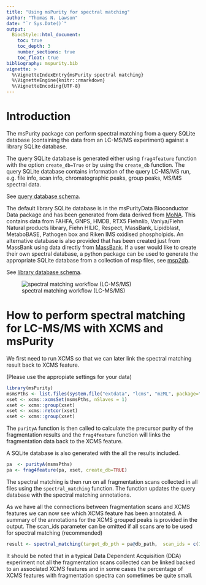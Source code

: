 ```yaml
---
title: "Using msPurity for spectral matching"
author: "Thomas N. Lawson"
date: "`r Sys.Date()`"
output: 
  BiocStyle::html_document:
    toc: true
    toc_depth: 3  
    number_sections: true  
    toc_float: true
bibliography: mspurity.bib
vignette: >
  %\VignetteIndexEntry{msPurity spectral matching}
  %\VignetteEngine{knitr::rmarkdown}
  %\VignetteEncoding{UTF-8}
---
```


# Introduction

The msPurity package can perform spectral matching from a query SQLite database (containing the data from an LC-MS/MS experiment) against a library SQLite database.

The query SQLite database is generated either using `frag4feature` function with the option `create_db=True` or by using the `create_db` function. The query SQLite database contains information of the query LC-MS/MS run, e.g. file info, scan info, chromatographic peaks, group peaks, MS/MS spectral data. 

See [query database schema](query_sqlite_schema.html).


The default library SQLite database is in the msPurityData Bioconductor Data package and has been generated from data derived from [MoNA](http://mona.fiehnlab.ucdavis.edu/downloads). This contains data from FAHFA, GNPS, HMDB, RTX5 Fiehnlib, Vaniya/Fiehn Natural products library, Fiehn HILIC, Respect, MassBank, Lipidblast, MetaboBASE, Pathogen box and Riken IMS oxidised phospholpids. An alternative database is also provided that has been created just from MassBank using data directly from [MassBank](https://github.com/MassBank/MassBank-data). If a user would like to create their own spectral database, a python package can be used to generate the appropriate SQLite database from a collection of msp files, see [msp2db](https://msp2db.readthedocs.io/en/latest/).

See [library database schema](library_sqlite_schema.html).

![spectral matching workflow (LC-MS/MS)](spectral-matching-workflow.png)




# How to perform spectral matching for LC-MS/MS with XCMS and msPurity
We first need to run XCMS so that we can later link the spectral matching result back to XCMS feature.

(Please use the appropiate settings for your data)

```r
library(msPurity)
msmsPths <- list.files(system.file("extdata", "lcms", "mzML", package="msPurityData"), full.names = TRUE, pattern = "MSMS")
xset <- xcms::xcmsSet(msmsPths, nSlaves = 1)
xset <- xcms::group(xset)
xset <- xcms::retcor(xset)
xset <- xcms::group(xset)
```

The `purityA` function is then called to calculate the precursor purity of the fragmentation results and the `frag4feature` function will links the 
fragmentation data back to the XCMS feature.

A SQLite database is also generated with the all the results included.

```r
pa  <- purityA(msmsPths)
pa <- frag4feature(pa, xset, create_db=TRUE)
```

The spectral matching is then run on all fragmentation scans collected in all files using the `spectral_matching` function. The function updates the query database with the spectral matching annotations.

As we have all the connections between fragmentation scans and XCMS features we can now see which XCMS feature has been annotated. A summary of the annotations for the XCMS grouped peaks is provided in the output. The scan_ids parameter can be omitted if all scans are to be used for spectral matching (recommended)

```r
result <- spectral_matching(target_db_pth = pa@db_path,  scan_ids = c(1120,  366, 1190, 601,  404,1281, 1323, 1289))
```



It should be noted that in a typical Data Dependent Acquisition (DDA) experiment not all the fragmentation scans collected can be linked backed to an associated XCMS features and in some cases the percentage of XCMS features with fragmentation spectra can sometimes be quite small.
